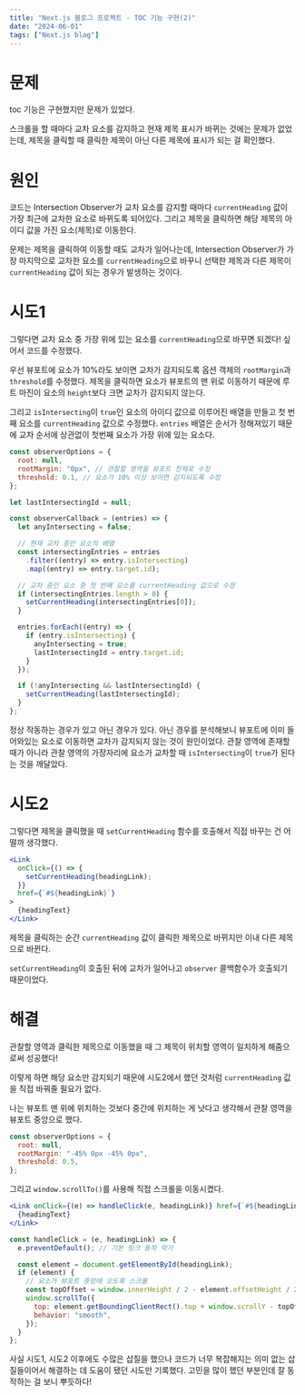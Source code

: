 ```yaml
---
title: "Next.js 블로그 프로젝트 - TOC 기능 구현(2)"
date: "2024-06-01"
tags: ["Next.js blog"]
---
```


# 문제

toc 기능은 구현했지만 문제가 있었다.

스크롤을 할 때마다 교차 요소를 감지하고 현재 제목 표시가 바뀌는 것에는 문제가 없었는데, 제목을 클릭할 때 클릭한 제목이 아닌 다른 제목에 표시가 되는 걸 확인했다.

# 원인

코드는 Intersection Observer가 교차 요소를 감지할 때마다 `currentHeading` 값이 가장 최근에 교차한 요소로 바뀌도록 되어있다. 그리고 제목을 클릭하면 해당 제목의 아이디 값을 가진 요소(제목)로 이동한다.

문제는 제목을 클릭하여 이동할 때도 교차가 일어나는데, Intersection Observer가 가장 마지막으로 교차한 요소를 `currentHeading`으로 바꾸니 선택한 제목과 다른 제목이 `currentHeading` 값이 되는 경우가 발생하는 것이다.

# 시도1

그렇다면 교차 요소 중 가장 위에 있는 요소를 `currentHeading`으로 바꾸면 되겠다! 싶어서 코드를 수정했다.

우선 뷰포트에 요소가 10%라도 보이면 교차가 감지되도록 옵션 객체의 `rootMargin`과 `threshold`를 수정했다. 제목을 클릭하면 요소가 뷰포트의 맨 위로 이동하기 때문에 루트 마진이 요소의 `height`보다 크면 교차가 감지되지 않는다.

그리고 `isIntersecting`이 `true`인 요소의 아이디 값으로 이루어진 배열을 만들고 첫 번째 요소를 `currentHeading` 값으로 수정했다. `entries` 배열은 순서가 정해져있기 때문에 교차 순서에 상관없이 첫번째 요소가 가장 위에 있는 요소다.

```jsx
const observerOptions = {
  root: null,
  rootMargin: "0px", // 관찰할 영역을 뷰포트 전체로 수정
  threshold: 0.1, // 요소가 10% 이상 보이면 감지되도록 수정
};

let lastIntersectingId = null;

const observerCallback = (entries) => {
  let anyIntersecting = false;

  // 현재 교차 중인 요소의 배열
  const intersectingEntries = entries
    .filter((entry) => entry.isIntersecting)
    .map((entry) => entry.target.id);

  // 교차 중인 요소 중 첫 번째 요소를 currentHeading 값으로 수정
  if (intersectingEntries.length > 0) {
    setCurrentHeading(intersectingEntries[0]);
  }

  entries.forEach((entry) => {
    if (entry.isIntersecting) {
      anyIntersecting = true;
      lastIntersectingId = entry.target.id;
    }
  });

  if (!anyIntersecting && lastIntersectingId) {
    setCurrentHeading(lastIntersectingId);
  }
};
```

정상 작동하는 경우가 있고 아닌 경우가 있다. 아닌 경우를 분석해보니 뷰포트에 이미 들어와있는 요소로 이동하면 교차가 감지되지 않는 것이 원인이었다. 관찰 영역에 존재할 때가 아니라 관찰 영역의 가장자리에 요소가 교차할 때 `isIntersecting`이 `true`가 된다는 것을 깨달았다.

# 시도2

그렇다면 제목을 클릭했을 때 `setCurrentHeading` 함수를 호출해서 직접 바꾸는 건 어떨까 생각했다.

```jsx
<Link
  onClick={() => {
    setCurrentHeading(headingLink);
  }}
  href={`#${headingLink}`}
>
  {headingText}
</Link>
```

제목을 클릭하는 순간 `currentHeading` 값이 클릭한 제목으로 바뀌지만 이내 다른 제목으로 바뀐다.

`setCurrentHeading`이 호출된 뒤에 교차가 일어나고 `observer` 콜백함수가 호출되기 때문이었다.

# 해결

관찰할 영역과 클릭한 제목으로 이동했을 때 그 제목이 위치할 영역이 일치하게 해줌으로써 성공했다!

이렇게 하면 해당 요소만 감지되기 때문에 시도2에서 했던 것처럼 `currentHeading` 값을 직접 바꿔줄 필요가 없다.

나는 뷰포트 맨 위에 위치하는 것보다 중간에 위치하는 게 낫다고 생각해서 관찰 영역을 뷰포트 중앙으로 했다.

```jsx
const observerOptions = {
  root: null,
  rootMargin: "-45% 0px -45% 0px",
  threshold: 0.5,
};
```

그리고 `window.scrollTo()`를 사용해 직접 스크롤을 이동시켰다.

```jsx
<Link onClick={(e) => handleClick(e, headingLink)} href={`#${headingLink}`}>
  {headingText}
</Link>
```

```jsx
const handleClick = (e, headingLink) => {
  e.preventDefault(); // 기본 링크 동작 막기

  const element = document.getElementById(headingLink);
  if (element) {
    // 요소가 뷰포트 중앙에 오도록 스크롤
    const topOffset = window.innerHeight / 2 - element.offsetHeight / 2;
    window.scrollTo({
      top: element.getBoundingClientRect().top + window.scrollY - topOffset,
      behavior: "smooth",
    });
  }
};
```

사실 시도1, 시도2 이후에도 수많은 삽질을 했으나 코드가 너무 복잡해지는 의미 없는 삽질들이어서 해결하는 데 도움이 됐던 시도만 기록했다. 고민을 많이 했던 부분인데 잘 동작하는 걸 보니 뿌듯하다!
